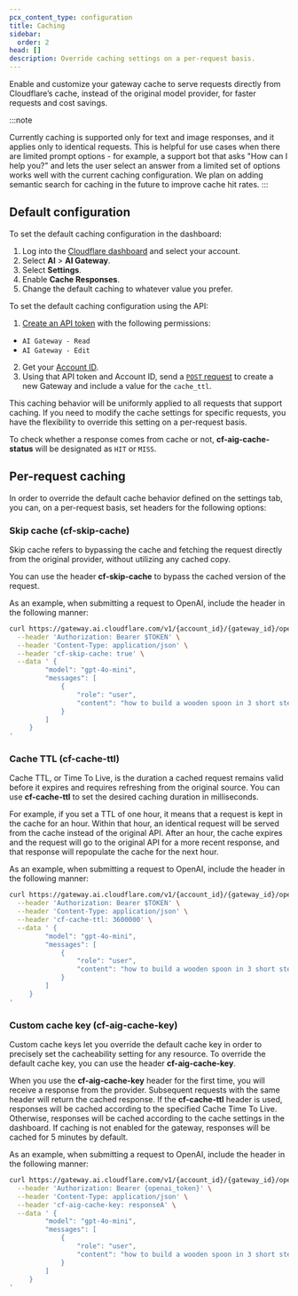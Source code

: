 ```yaml
---
pcx_content_type: configuration
title: Caching
sidebar:
  order: 2
head: []
description: Override caching settings on a per-request basis.
---
```



Enable and customize your gateway cache to serve requests directly from Cloudflare’s cache, instead of the original model provider, for faster requests and cost savings.

:::note

Currently caching is supported only for text and image responses, and it applies only to identical requests. This is helpful for use cases when there are limited prompt options - for example, a support bot that asks "How can I help you?" and lets the user select an answer from a limited set of options works well with the current caching configuration.
We plan on adding semantic search for caching in the future to improve cache hit rates.
:::

## Default configuration

<Tabs syncKey="dashPlusAPI"> <TabItem label="Dashboard">

To set the default caching configuration in the dashboard:

1. Log into the [Cloudflare dashboard](https://dash.cloudflare.com/) and select your account.
2. Select **AI** > **AI Gateway**.
3. Select **Settings**.
4. Enable **Cache Responses**.
5. Change the default caching to whatever value you prefer.

</TabItem> <TabItem label="API">

To set the default caching configuration using the API:

1. [Create an API token](/fundamentals/api/get-started/create-token/) with the following permissions:

- `AI Gateway - Read`
- `AI Gateway - Edit`

2. Get your [Account ID](/fundamentals/setup/find-account-and-zone-ids/).
3. Using that API token and Account ID, send a [`POST` request](/api/operations/aig-config-create-gateway) to create a new Gateway and include a value for the `cache_ttl`.

</TabItem> </Tabs>

This caching behavior will be uniformly applied to all requests that support caching. If you need to modify the cache settings for specific requests, you have the flexibility to override this setting on a per-request basis.

To check whether a response comes from cache or not, **cf-aig-cache-status** will be designated as `HIT` or `MISS`.

## Per-request caching

In order to override the default cache behavior defined on the settings tab, you can, on a per-request basis, set headers for the following options:

### Skip cache (cf-skip-cache)

Skip cache refers to bypassing the cache and fetching the request directly from the original provider, without utilizing any cached copy.

You can use the header **cf-skip-cache** to bypass the cached version of the request.

As an example, when submitting a request to OpenAI, include the header in the following manner:

```bash title="Request skipping the cache"
curl https://gateway.ai.cloudflare.com/v1/{account_id}/{gateway_id}/openai/chat/completions \
  --header 'Authorization: Bearer $TOKEN' \
  --header 'Content-Type: application/json' \
  --header 'cf-skip-cache: true' \
  --data ' {
   		 "model": "gpt-4o-mini",
   		 "messages": [
   			 {
   				 "role": "user",
   				 "content": "how to build a wooden spoon in 3 short steps? give as short as answer as possible"
   			 }
   		 ]
   	 }
'
```

### Cache TTL (cf-cache-ttl)

Cache TTL, or Time To Live, is the duration a cached request remains valid before it expires and requires refreshing from the original source. You can use **cf-cache-ttl** to set the desired caching duration in milliseconds.

For example, if you set a TTL of one hour, it means that a request is kept in the cache for an hour. Within that hour, an identical request will be served from the cache instead of the original API. After an hour, the cache expires and the request will go to the original API for a more recent response, and that response will repopulate the cache for the next hour.

As an example, when submitting a request to OpenAI, include the header in the following manner:

```bash title="Request to be cached for an hour"
curl https://gateway.ai.cloudflare.com/v1/{account_id}/{gateway_id}/openai/chat/completions \
  --header 'Authorization: Bearer $TOKEN' \
  --header 'Content-Type: application/json' \
  --header 'cf-cache-ttl: 3600000' \
  --data ' {
   		 "model": "gpt-4o-mini",
   		 "messages": [
   			 {
   				 "role": "user",
   				 "content": "how to build a wooden spoon in 3 short steps? give as short as answer as possible"
   			 }
   		 ]
   	 }
'
```

### Custom cache key (cf-aig-cache-key)

Custom cache keys let you override the default cache key in order to precisely set the cacheability setting for any resource. To override the default cache key, you can use the header **cf-aig-cache-key**.

When you use the **cf-aig-cache-key** header for the first time, you will receive a response from the provider. Subsequent requests with the same header will return the cached response. If the **cf-cache-ttl** header is used, responses will be cached according to the specified Cache Time To Live. Otherwise, responses will be cached according to the cache settings in the dashboard. If caching is not enabled for the gateway, responses will be cached for 5 minutes by default.

As an example, when submitting a request to OpenAI, include the header in the following manner:

```bash title="Request with custom cache key"
curl https://gateway.ai.cloudflare.com/v1/{account_id}/{gateway_id}/openai/chat/completions \
  --header 'Authorization: Bearer {openai_token}' \
  --header 'Content-Type: application/json' \
  --header 'cf-aig-cache-key: responseA' \
  --data ' {
   		 "model": "gpt-4o-mini",
   		 "messages": [
   			 {
   				 "role": "user",
   				 "content": "how to build a wooden spoon in 3 short steps? give as short as answer as possible"
   			 }
   		 ]
   	 }
'
```
